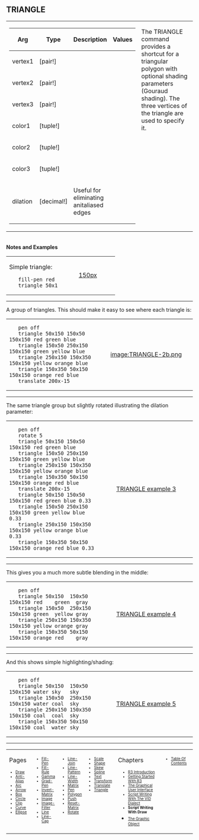 == TRIANGLE== 
<TABLE WIDTH=100% CELLPADDING=10 CELLSPACING=10><TR><TD WIDTH=60% VALIGN=TOP>
{| cellspacing="1" cellpadding="4" border="0" style="background: black; color: black"
! bgcolor="silver" | Arg 
! bgcolor="silver" | Type 
! bgcolor="silver" | Description
! bgcolor="silver" | Values
|- 
| bgcolor="white" | vertex1
| bgcolor="white" | [pair!]
| bgcolor="white" | 
| bgcolor="white" | 
|- 
| bgcolor="white" | vertex2
| bgcolor="white" | [pair!]
| bgcolor="white" | 
| bgcolor="white" | 
|- 
| bgcolor="white" | vertex3
| bgcolor="white" | [pair!]
| bgcolor="white" | 
| bgcolor="white" | 
|- 
| bgcolor="white" | color1
| bgcolor="white" | [tuple!]
| bgcolor="white" | 
| bgcolor="white" | 
|- 
| bgcolor="white" | color2
| bgcolor="white" | [tuple!]
| bgcolor="white" | 
| bgcolor="white" | 
|- 
| bgcolor="white" | color3
| bgcolor="white" | [tuple!]
| bgcolor="white" | 
| bgcolor="white" | 
|- 
| bgcolor="white" | dilation
| bgcolor="white" | [decimal!]
| bgcolor="white" | Useful for eliminating anitaliased edges
| bgcolor="white" | 
|}
</TD><TD WIDTH=40% VALIGN=TOP>
The TRIANGLE command provides a shortcut for a triangular polygon with optional shading parameters (Gouraud shading). The three vertices of the triangle are used to specify it.
</TD></TR></TABLE>
<br>'''Notes and Examples'''
<TABLE WIDTH=100% CELLPADDING=10 CELLSPACING=10><TR><TD WIDTH=50% VALIGN=TOP>
<p>Simple triangle:</p>
<pre>
   fill-pen red
   triangle 50x1
</pre>
</TD><TD WIDTH=50% VALIGN=MIDDLE ALIGN=CENTER>
[[image:TRIANGLE-1.png|150px]]
</TD></TR></TABLE>
----
A group of triangles. This should make it easy to see where each triangle is:
<TABLE WIDTH=100% CELLPADDING=10 CELLSPACING=10><TR><TD WIDTH=50% VALIGN=TOP>
<pre>
   pen off
   triangle 50x150 150x50 150x150 red green blue
   triangle 150x50 250x150 150x150 green yellow blue
   triangle 250x150 150x350 150x150 yellow orange blue
   triangle 150x350 50x150 150x150 orange red blue
   translate 200x-15
</pre>
</TD><TD WIDTH=50% VALIGN=MIDDLE ALIGN=CENTER>
[[image:TRIANGLE-2b.png]]
</TD></TR></TABLE>
----

The same triangle group but slightly rotated illustrating the dilation parameter:
<TABLE WIDTH=100% CELLPADDING=10 CELLSPACING=10><TR><TD WIDTH=50% VALIGN=TOP>
<pre>
   pen off
   rotate 5
   triangle 50x150 150x50 150x150 red green blue
   triangle 150x50 250x150 150x150 green yellow blue
   triangle 250x150 150x350 150x150 yellow orange blue
   triangle 150x350 50x150 150x150 orange red blue
   translate 200x-15
   triangle 50x150 150x50 150x150 red green blue 0.33
   triangle 150x50 250x150 150x150 green yellow blue 0.33
   triangle 250x150 150x350 150x150 yellow orange blue 0.33
   triangle 150x350 50x150 150x150 orange red blue 0.33
</pre>
</TD><TD WIDTH=50% VALIGN=MIDDLE ALIGN=CENTER>
[[image:TRIANGLE-3b.png|TRIANGLE example 3]]
</TD></TR></TABLE>
----
This gives you a much more subtle blending in the middle:
<TABLE WIDTH=100% CELLPADDING=10 CELLSPACING=10><TR><TD WIDTH=50% VALIGN=TOP>
<pre>
   pen off
   triangle 50x150  150x50  150x150 red    green  gray
   triangle 150x50  250x150 150x150 green  yellow gray
   triangle 250x150 150x350 150x150 yellow orange gray
   triangle 150x350 50x150  150x150 orange red    gray
</pre>
</TD><TD WIDTH=50% VALIGN=MIDDLE ALIGN=CENTER>
[[image:TRIANGLE-4b.png|TRIANGLE example 4]]
</TD></TR></TABLE>
----

And this shows simple highlighting/shading:
<TABLE WIDTH=100% CELLPADDING=10 CELLSPACING=10><TR><TD WIDTH=50% VALIGN=TOP>
<pre>
   pen off
   triangle 50x150  150x50  150x150 water sky   sky
   triangle 150x50  250x150 150x150 water coal  sky
   triangle 250x150 150x350 150x150 coal  coal  sky
   triangle 150x350 50x150  150x150 coal  water sky
</pre>
</TD><TD WIDTH=50% VALIGN=MIDDLE ALIGN=CENTER>
[[image:TRIANGLE-5b.png|TRIANGLE example 5]]
</TD></TR></TABLE>



----
<TABLE WIDTH=100%><TR><TD ALIGN=LEFT VALIGN=TOP WIDTH=14%>
Pages
<font size=1>
*[[Draw]]
*[[Anti-Alias]]
*[[Arc]]
*[[Arrow]]
*[[Box]]
*[[Circle]]
*[[Clip]]
*[[Curve]]
*[[Ellipse]]
</font></TD>


<TD ALIGN=LEFT VALIGN=TOP WIDTH=14%>



<font size=1>
*[[Fill-Pen]]
*[[Fill-Rule]]
*[[Gamma]]
*[[Grad-Pen]]
*[[Invert-Matrix]]
*[[Image]]
*[[Image-Filter]]
*[[Line]]
*[[Line-Cap]]

</font></TD>

<TD ALIGN=LEFT VALIGN=TOP WIDTH=14%>



<font size=1>
*[[Line-Join]]
*[[Line-Pattern]]
*[[Line-Width]]
*[[Matrix]]
*[[Pen]]
*[[Polygon]]
*[[Push]]
*[[Reset-Matrix]]
*[[Rotate]]
</font></TD>


<TD ALIGN=LEFT VALIGN=TOP WIDTH=14%>



<font size=1>
*[[Scale]]
*[[Shape]]
*[[Skew]]
*[[Spline]]
*[[Text]]
*[[Transform]]
*[[Translate]]
*[[Triangle]]
</font></TD>

<TD ALIGN=LEFT VALIGN=TOP width=25%>
Chapters
<font size=1>
*[[R3 Introduction]]
*[[Getting Started With R3]]
*[[The Graphical User Interface]]
*[[Script Writing With The Visual Interface Dialect|Script Writing With The VID Dialect]]
*'''Script Writing With Draw'''
*[[The Graphic Object]]</font></TD>

<TD ALIGN=LEFT VALIGN=TOP >
<font size=1>
*[[Table Of Contents]]
</font></TD>
</TR></TABLE>
